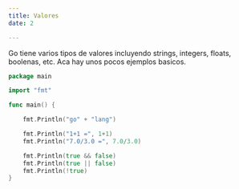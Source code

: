 ```yaml
---
title: Valores
date: 2

---
```


Go tiene varios tipos de valores incluyendo strings, integers, floats, boolenas, etc. Aca hay unos pocos ejemplos basicos.

```go
package main

import "fmt"

func main() {

    fmt.Println("go" + "lang")

    fmt.Println("1+1 =", 1+1)
    fmt.Println("7.0/3.0 =", 7.0/3.0)

    fmt.Println(true && false)
    fmt.Println(true || false)
    fmt.Println(!true)
}
```

